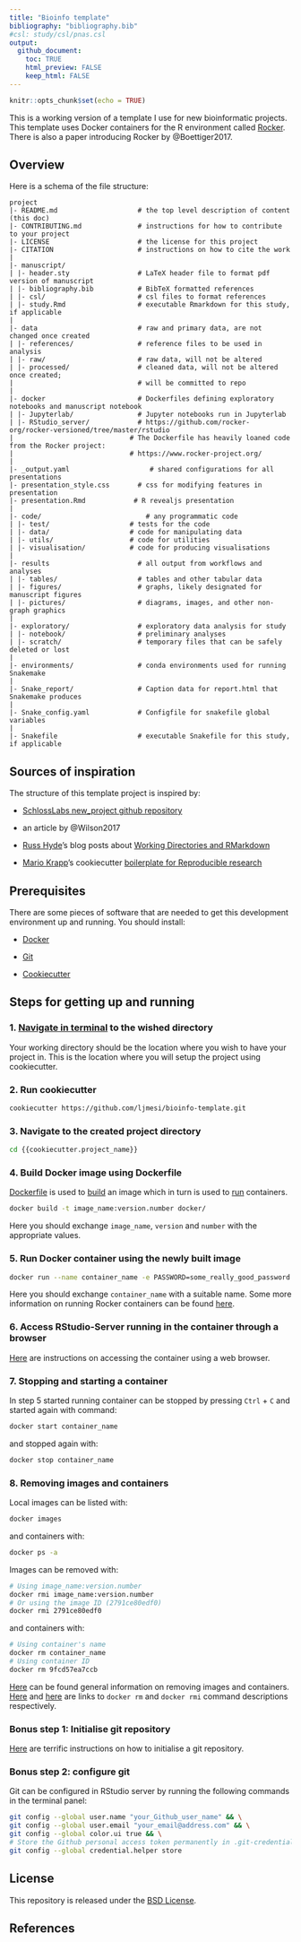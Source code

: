 ```yaml
---
title: "Bioinfo template"
bibliography: "bibliography.bib"
#csl: study/csl/pnas.csl
output: 
  github_document:
    toc: TRUE
    html_preview: FALSE
    keep_html: FALSE
---
```


```r
knitr::opts_chunk$set(echo = TRUE)
```

This is a working version of a template I use for new bioinformatic projects. This template uses Docker containers for the R environment called [Rocker](https://www.rocker-project.org/). There is also a paper introducing Rocker by @Boettiger2017. 

## Overview

Here is a schema of the file structure:

```
project
|- README.md       				# the top level description of content (this doc)
|- CONTRIBUTING.md 				# instructions for how to contribute to your project
|- LICENSE         				# the license for this project
|- CITATION        				# instructions on how to cite the work
|
|- manuscript/
| |- header.sty   				# LaTeX header file to format pdf version of manuscript
| |- bibliography.bib			# BibTeX formatted references
| |- csl/         				# csl files to format references
| |- study.Rmd    				# executable Rmarkdown for this study, if applicable
|
|- data           				# raw and primary data, are not changed once created
| |- references/  				# reference files to be used in analysis
| |- raw/         				# raw data, will not be altered
| |- processed/   				# cleaned data, will not be altered once created;
|                 				# will be committed to repo
|
|- docker          				# Dockerfiles defining exploratory notebooks and manuscript notebook
| |- Jupyterlab/        		# Jupyter notebooks run in Jupyterlab
| |- RStudio_server/      		# https://github.com/rocker-org/rocker-versioned/tree/master/rstudio
|                             # The Dockerfile has heavily loaned code from the Rocker project:
|                             # https://www.rocker-project.org/
|
|- _output.yaml 				   # shared configurations for all presentations
|- presentation_style.css    	# css for modifying features in presentation
|- presentation.Rmd   		   # R revealjs presentation
|
|- code/            		      # any programmatic code
| |- test/                    # tests for the code
| |- data/                    # code for manipulating data
| |- utils/                   # code for utilities
| |- visualisation/           # code for producing visualisations
|
|- results        				# all output from workflows and analyses
| |- tables/      				# tables and other tabular data
| |- figures/     				# graphs, likely designated for manuscript figures
| |- pictures/    				# diagrams, images, and other non-graph graphics
|
|- exploratory/   				# exploratory data analysis for study
| |- notebook/    				# preliminary analyses
| |- scratch/     				# temporary files that can be safely deleted or lost
|
|- environments/   				# conda environments used for running Snakemake
|
|- Snake_report/   				# Caption data for report.html that Snakemake produces
|
|- Snake_config.yaml 			# Configfile for snakefile global variables
|
|- Snakefile       				# executable Snakefile for this study, if applicable
```

## Sources of inspiration

The structure of this template project is inspired by:

- [SchlossLabs new_project github repository](https://github.com/SchlossLab/new_project)

- an article by @Wilson2017

- [Russ Hyde](https://github.com/russHyde)'s blog posts about [Working Directories and RMarkdown](https://russ-hyde.rbind.io/post/working-directories-and-rmarkdown/)

- [Mario Krapp](https://github.com/mkrapp)'s cookiecutter [boilerplate for Reproducible research](https://github.com/mkrapp/cookiecutter-reproducible-science)

## Prerequisites

There are some pieces of software that are needed to get this development environment up and running. You should install:

- [Docker](https://docs.docker.com/install/)

- [Git](https://git-scm.com/book/en/v2/Getting-Started-Installing-Git)

- [Cookiecutter](https://cookiecutter.readthedocs.io/en/1.7.0/installation.html)

## Steps for getting up and running

### 1. [Navigate in terminal](https://www.digitalocean.com/community/tutorials/basic-linux-navigation-and-file-management) to the wished directory

   Your working directory should be the location where you wish to have your project in. This is the location where you will setup the project using cookiecutter.

### 2. Run cookiecutter

   ```bash
cookiecutter https://github.com/ljmesi/bioinfo-template.git
   ```

### 3. Navigate to the created project directory

   ```bash
cd {{cookiecutter.project_name}}
   ```

### 4. Build Docker image using Dockerfile

   [Dockerfile](https://docs.docker.com/engine/reference/builder/) is used to [build](https://docs.docker.com/engine/reference/commandline/build/) an image which in turn is used to [run](https://docs.docker.com/engine/reference/commandline/run/) containers.

   ```bash
docker build -t image_name:version.number docker/
   ```

   Here you should exchange `image_name`, `version` and `number` with the appropriate values.

### 5. Run Docker container using the newly built image

   ```bash
docker run --name container_name -e PASSWORD=some_really_good_password -p 8787:8787 -v $(pwd):/home/rstudio image_name:version.number
   ```

   Here you should exchange `container_name` with a suitable name. Some more information on running Rocker containers can be found [here](https://ropenscilabs.github.io/r-docker-tutorial/).

### 6. Access RStudio-Server running in the container through a browser

   [Here](https://ropenscilabs.github.io/r-docker-tutorial/02-Launching-Docker.html) are instructions on accessing the container using a web browser.

### 7. Stopping and starting a container

   In step 5 started running container can be stopped by pressing `Ctrl` + `C` and started again with command:

   ```bash
docker start container_name
   ```

   and stopped again with:

   ```bash
docker stop container_name
   ```

### 8. Removing images and containers

   Local images can be listed with:

   ```bash
docker images
   ```


   and containers with:

   ```bash
docker ps -a
   ```

   Images can be removed with: 

   ```bash
# Using image_name:version.number
docker rmi image_name:version.number 
# Or using the image ID (2791ce80edf0)
docker rmi 2791ce80edf0
   ```

   and containers with:

   ```bash
# Using container's name
docker rm container_name
# Using container ID
docker rm 9fcd57ea7ccb
   ```

   [Here](https://www.digitalocean.com/community/tutorials/how-to-remove-docker-images-containers-and-volumes#removing-docker-images) can be found general information on removing images and containers. [Here](https://docs.docker.com/engine/reference/commandline/rm/) and [here](https://docs.docker.com/engine/reference/commandline/rmi/) are links to `docker rm` and `docker rmi` command descriptions respectively.

### Bonus step 1: Initialise git repository

[Here](https://www.atlassian.com/git/tutorials/setting-up-a-repository) are terrific instructions on how to initialise a git repository.

### Bonus step 2: configure git

Git can be configured in RStudio server by running the following commands in the terminal panel:

   ```bash
git config --global user.name "your_Github_user_name" && \
git config --global user.email "your_email@address.com" && \
git config --global color.ui true && \
# Store the Github personal access token permanently in .git-credentials file
git config --global credential.helper store
   ```

## License

This repository is released under the [BSD License](https://github.com/ljmesi/bioinfo-template/blob/master/LICENSE).

## References